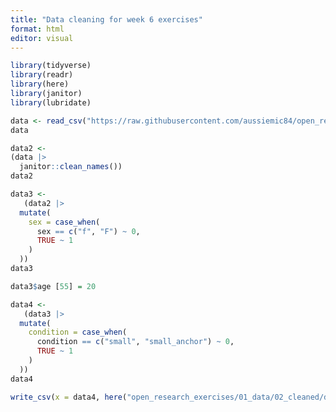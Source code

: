 ---
title: "Data cleaning for week 6 exercises"
format: html
editor: visual
---

```{r}
library(tidyverse)
library(readr)
library(here)
library(janitor)
library(lubridate)
```

```{r}
data <- read_csv("https://raw.githubusercontent.com/aussiemic84/open_research_exercises/main/01_data/01_raw/jk_data.csv")
data
```

```{r}
data2 <-
(data |> 
  janitor::clean_names())
data2
```

```{r}
data3 <-
   (data2 |> 
  mutate(
    sex = case_when(
      sex == c("f", "F") ~ 0,
      TRUE ~ 1
    )
  ))
data3
```

```{r}

data3$age [55] = 20

```

```{r}
data4 <-
   (data3 |> 
  mutate(
    condition = case_when(
      condition == c("small", "small_anchor") ~ 0,
      TRUE ~ 1
    )
  ))
data4
```

```{r}
write_csv(x = data4, here("open_research_exercises/01_data/02_cleaned/data_cleaned.csv"))
```
